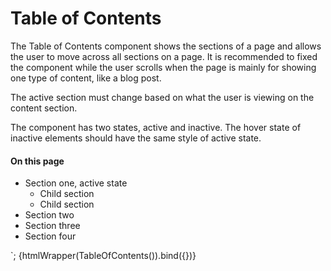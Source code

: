 
<Meta title="Navigation/Table of Contents" />

# Table of Contents

The Table of Contents component shows the sections of a page and allows the user
to move across all sections on a page. It is recommended to fixed the component
while the user scrolls when the page is mainly for showing one type of content,
like a blog post.

The active section must change based on what the user is viewing on the content
section.

The component has two states, active and inactive. The hover state of inactive
elements should have the same style of active state.

<div class="toc-container">
  <h4 class="b-header">On this page</h4>
  <aside class="menu table-of-contents">
    <ul class="menu-list">
      <li>
        <a class="is-active link">Section one, active state</a>
        <ul>
          <li><a class="link"><i class="icon circle-filled"></i>Child section</a></li>
          <li><a class="link"><i class="icon circle-filled"></i>Child section</a></li>
        </ul>
      </li>
      <li>
        <a class="link">Section two</a>
      </li>
      <li>
        <a class="link">Section three</a>
      </li>
      <li>
        <a class="link">Section four</a>
      </li>
    </ul>
  </aside>
</div>
`;

<Canvas mdxSource={TableOfContents()}>
  <Story
    name="Default"
    parameters={{
      design: figmaConfig("6990%3A82"),
    }}
  >
    {htmlWrapper(TableOfContents()).bind({})}
  </Story>
</Canvas>
